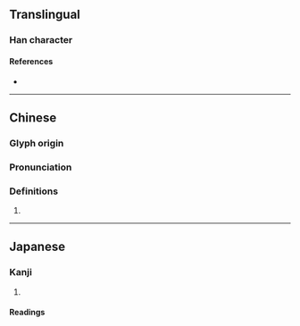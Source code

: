 {{character info/new}}
==Translingual==

===Han character===
{{Han char|rn=75|rad=木|as=05|sn=9|four=42930|canj=DHVO|ids=⿰木瓜}}

====References====
* {{Han ref|kx=0520.090|dkj=14645|dj=0908.070|hdz=21186.020|uh=67E7|ud=26599|bh=CF54|bd=53076}}

----

==Chinese==
{{zh-forms}}

===Glyph origin===
{{Han etym}}

===Pronunciation===
{{zh-pron
|m=gū
|c=gu1
|mc=y
|oc=y
|cat=
}}

===Definitions===
{{zh-hanzi}}

# {{rfdef|zh}}

----

==Japanese==

===Kanji===
{{ja-kanji|grade=|rs=木05}}

# {{defn|lang=ja|sort=木05}}

====Readings====
{{ja-readings
|goon=く
|kanon=こ
|kun=[[かど]] (kado), [[さかずき]] (sakazuki)}}